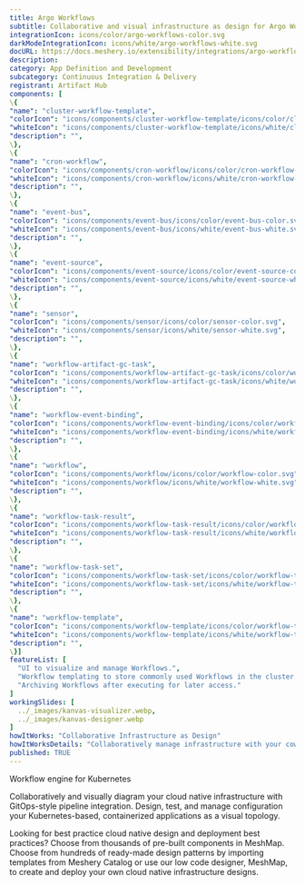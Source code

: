 ```yaml
---
title: Argo Workflows
subtitle: Collaborative and visual infrastructure as design for Argo Workflows
integrationIcon: icons/color/argo-workflows-color.svg
darkModeIntegrationIcon: icons/white/argo-workflows-white.svg
docURL: https://docs.meshery.io/extensibility/integrations/argo-workflows
description: 
category: App Definition and Development
subcategory: Continuous Integration & Delivery
registrant: Artifact Hub
components: [
\{
"name": "cluster-workflow-template",
"colorIcon": "icons/components/cluster-workflow-template/icons/color/cluster-workflow-template-color.svg",
"whiteIcon": "icons/components/cluster-workflow-template/icons/white/cluster-workflow-template-white.svg",
"description": "",
\},
\{
"name": "cron-workflow",
"colorIcon": "icons/components/cron-workflow/icons/color/cron-workflow-color.svg",
"whiteIcon": "icons/components/cron-workflow/icons/white/cron-workflow-white.svg",
"description": "",
\},
\{
"name": "event-bus",
"colorIcon": "icons/components/event-bus/icons/color/event-bus-color.svg",
"whiteIcon": "icons/components/event-bus/icons/white/event-bus-white.svg",
"description": "",
\},
\{
"name": "event-source",
"colorIcon": "icons/components/event-source/icons/color/event-source-color.svg",
"whiteIcon": "icons/components/event-source/icons/white/event-source-white.svg",
"description": "",
\},
\{
"name": "sensor",
"colorIcon": "icons/components/sensor/icons/color/sensor-color.svg",
"whiteIcon": "icons/components/sensor/icons/white/sensor-white.svg",
"description": "",
\},
\{
"name": "workflow-artifact-gc-task",
"colorIcon": "icons/components/workflow-artifact-gc-task/icons/color/workflow-artifact-gc-task-color.svg",
"whiteIcon": "icons/components/workflow-artifact-gc-task/icons/white/workflow-artifact-gc-task-white.svg",
"description": "",
\},
\{
"name": "workflow-event-binding",
"colorIcon": "icons/components/workflow-event-binding/icons/color/workflow-event-binding-color.svg",
"whiteIcon": "icons/components/workflow-event-binding/icons/white/workflow-event-binding-white.svg",
"description": "",
\},
\{
"name": "workflow",
"colorIcon": "icons/components/workflow/icons/color/workflow-color.svg",
"whiteIcon": "icons/components/workflow/icons/white/workflow-white.svg",
"description": "",
\},
\{
"name": "workflow-task-result",
"colorIcon": "icons/components/workflow-task-result/icons/color/workflow-task-result-color.svg",
"whiteIcon": "icons/components/workflow-task-result/icons/white/workflow-task-result-white.svg",
"description": "",
\},
\{
"name": "workflow-task-set",
"colorIcon": "icons/components/workflow-task-set/icons/color/workflow-task-set-color.svg",
"whiteIcon": "icons/components/workflow-task-set/icons/white/workflow-task-set-white.svg",
"description": "",
\},
\{
"name": "workflow-template",
"colorIcon": "icons/components/workflow-template/icons/color/workflow-template-color.svg",
"whiteIcon": "icons/components/workflow-template/icons/white/workflow-template-white.svg",
"description": "",
\}]
featureList: [
  "UI to visualize and manage Workflows.",
  "Workflow templating to store commonly used Workflows in the cluster.",
  "Archiving Workflows after executing for later access."
]
workingSlides: [
  ../_images/kanvas-visualizer.webp,
  ../_images/kanvas-designer.webp
]
howItWorks: "Collaborative Infrastructure as Design"
howItWorksDetails: "Collaboratively manage infrastructure with your coworkers synchronously sharing the same designs."
published: TRUE
---
```

<p>
Workflow engine for Kubernetes
</p>
<p>
    Collaboratively and visually diagram your cloud native infrastructure with GitOps-style pipeline integration. Design, test, and manage configuration your Kubernetes-based, containerized applications as a visual topology.
</p>
<p>
    Looking for best practice cloud native design and deployment best practices? Choose from thousands of pre-built components in MeshMap. Choose from hundreds of ready-made design patterns by importing templates from Meshery Catalog or use our low code designer, MeshMap, to create and deploy your own cloud native infrastructure designs.
</p>
